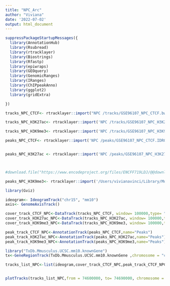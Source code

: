 ```yaml
---
title: "NPC_Arc"
author: "Viviana"
date: '2022-07-02'
output: html_document
---
```




```r
suppressPackageStartupMessages({
  library(AnnotationHub)
  library(Rsubread)
  library(rtracklayer)
  library(Biostrings)
  library(Rfastp)
  library(epiwraps)
  library(GEOquery)
  library(GenomicRanges)
  library(IRanges)
  library(ChIPpeakAnno)
  library(ggplot2)
  library(gridExtra)

})

```


```r

tracks_NPC_CTCF<- rtracklayer::import("NPC /tracks/GSE96107_NPC_CTCF.bw")

tracks_NPC_H3K27ac<- rtracklayer::import('NPC /tracks/GSE96107_NPC_H3K27ac.bw')

tracks_NPC_H3K9me3<- rtracklayer::import('NPC /tracks/GSE96107_NPC_H3K9me3.bw')

peaks_NPC_CTCF<- rtracklayer::import('NPC /peaks/GSE96107_NPC_CTCF.IDR0.05.filt.narrowPeak')


peaks_NPC_H3K27ac <- rtracklayer::import('NPC /peaks/GSE96107_NPC_H3K27ac.IDR0.05.filt.narrowPeak')



#download.file("https://www.encodeproject.org/files/ENCFF719LDJ/@@download/ENCFF719LDJ.bed.gz" , dest="NPC /peaks/NPC_H3K9me3.narrowPeak")

peaks_NPC_H3K9me3<- rtracklayer::import('/Users/vivianavinci/Library/Mobile Documents/com~apple~CloudDocs/Desktop/_ETH/SP 2022/BIOINFORMATICS/Project /NPC /peaks/NPC_H3K9me3.narrowPeak')

```



```r

library(Gviz)

ideogram<- IdeogramTrack("chr15", "mm10")
axis<- GenomeAxisTrack()

cover_track_CTCF_NPC<-DataTrack(tracks_NPC_CTCF, window= 100000,type= "h", name="CTCF", col="blue")
cover_track_H3K27ac_NPC<-DataTrack(tracks_NPC_H3K27ac, window= 100000,type= "h", name="H3K27ac", col="purple", ylim = c(0,3))
cover_track_H3K9me3_NPC<-DataTrack(tracks_NPC_H3K9me3, window= 100000,type= "h", name="H3K9me3", col="pink", ylim = c(0,3) )

peak_track_CTCF_NPC<-AnnotationTrack(peaks_NPC_CTCF,name="Peaks")
peak_track_H3K27ac_NPC<-AnnotationTrack(peaks_NPC_H3K27ac,name="Peaks")
peak_track_H3K9me3_NPC<-AnnotationTrack(peaks_NPC_H3K9me3,name="Peaks")

library("TxDb.Mmusculus.UCSC.mm10.knownGene")
tx<-GeneRegionTrack(TxDb.Mmusculus.UCSC.mm10.knownGene ,chromosome = "chr15",start  = 74600000, end= 74690000, name="Genes")

tracks_list_NPC<-list(ideogram,cover_track_CTCF_NPC,peak_track_CTCF_NPC,cover_track_H3K27ac_NPC,peak_track_H3K27ac_NPC, cover_track_H3K9me3_NPC,peak_track_H3K9me3_NPC, tx, axis)


plotTracks(tracks_list_NPC,from = 74600000, to= 74690000, chromosome = "chr15",main= "ChipSeq around Arc in Neuronal Progenitor Cells",cex.main=1.5)
```
